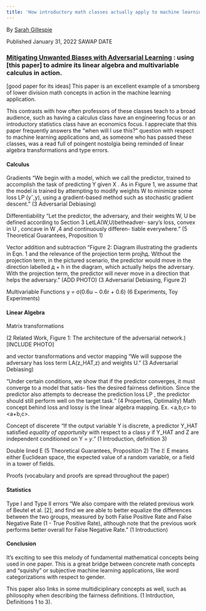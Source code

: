 ```yaml
---
title: 'How introductory math classes actually apply to machine learning'
---
```


By [Sarah Gillespie](https://www.linkedin.com/in/sarahg4567/)
 
Published January 31, 2022 SAWAP DATE


### [Mitigating Unwanted Biases with Adversarial Learning](https://dl.acm.org/doi/pdf/10.1145/3278721.3278779) : using [this paper] to admire its linear algebra and multivariable calculus in action.

[good paper for its ideas]
This paper is an excellent example of a smorsberg of lower division math concepts in action in the machine learning application.

This contrasts with how often professors of these classes teach to a broad audience, such as having a calculus class have an engineering focus or an introductory statistics class have an economics focus. I appreciate that this paper frequently answers the "when will I use this?" question with respect to machine learning applications and, as someone who has passed these classes, was a read full of poingent nostolgia being reminded of linear algebra transformations and type errors.


#### Calculus

Gradients
"We begin with a model, which we call the predictor, trained to accomplish the task of predicting Y given X . As in Figure 1, we assume that the model is trained by attempting to modify weights W to minimize some loss LP (yˆ,y), using a gradient-based method such as stochastic gradient descent." (3 Adversarial Debiasing)

Differentiability
"Let the predictor, the adversary, and their weights W, U be defined according to Section 3 LetLA(W,U)betheadver- sary’s loss, convex in U , concave in W ,4 and continuously differen- tiable everywhere." (5 Theoretical Guarantees, Proposition 1)


Vector addition and subtraction
"Figure 2: Diagram illustrating the gradients in Eqn. 1 and the relevance of the projection term projhд. Without the projection term, in the pictured scenario, the predictor would move in the direction labelled д + h in the diagram, which actually helps the adversary. With the projection term, the predictor will never move in a direction that helps the adversary." (ADD PHOTO) (3 Adversarial Debiasing, Figure 2)

Multivariable Functions
y = σ(0.6u − 0.6r + 0.6)
(6 Experiments, Toy Experiments)

#### Linear Algebra

Matrix transformations

(2 Related Work, Figure 1: The architecture of the adversarial network.)
[INCLUDE PHOTO]

and 
vector transformations and vector mapping
"We will suppose the adversary has loss term LA(z_HAT,z) and weights U." (3 Adversarial Debiasing)

"Under certain conditions, we show that if the predictor converges, it must converge to a model that satis- fies the desired fairness definition. Since the predictor also attempts to decrease the prediction loss LP , the predictor should still perform well on the target task." (4 Properties, Optimality)
Math concept behind loss and lossy is the linear algebra mapping. Ex. <a,b,c> to <a+b,c>.

Concept of discerete
"If the output variable Y is discrete, a predictor Y_HAT satisfied *equality of opportunity* with respect to a class *y* if Y_HAT and Z are independent conditioned on Y = *y*." (1 Introduction, definition 3)

Double lined E
(5 Theoretical Guarantees, Proposition 2)
The 𝔼
E
 means either Euclidean space, the expected value of a random variable, or a field in a tower of fields. 

Proofs
(vocabulary and proofs are spread throughout the paper)


#### Statistics

Type I and Type II errors
"We also compare with the related previous work of Beutel et al. [2], and find we are able to better equalize the differences between the two groups, measured by both False Positive Rate and False Negative Rate (1 - True Positive Rate), although note that the previous work performs better overall for False Negative Rate." (1 Introduction)


#### Conclusion
It's exciting to see this melody of fundamental mathematical concepts being used in one paper. This is a great bridge between concrete math concepts and "squishy" or subjective machine learning applications, like word categorizations with respect to gender.

This paper also links in some multidiciplinary concepts as well, such as philosophy when describing the fairness definitions. (1 Intrduction, Definitions 1 to 3).

<br>
